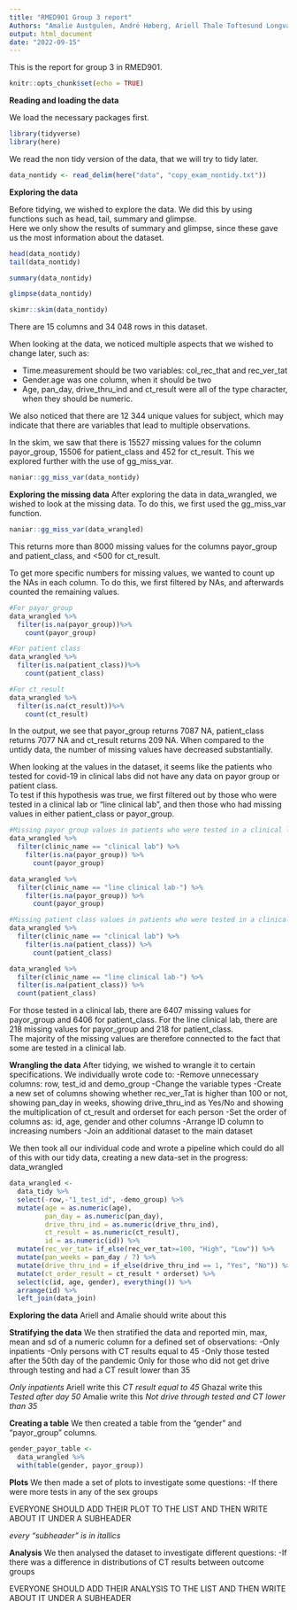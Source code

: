 ```yaml
---
title: "RMED901 Group 3 report"
Authors: "Amalie Austgulen, André Høberg, Ariell Thale Toftesund Longva, Ghazal Lessan Toussi"
output: html_document
date: "2022-09-15"
---
```

This is the report for group 3 in RMED901.


```r
knitr::opts_chunk$set(echo = TRUE)
```

**Reading and loading the data**  

We load the necessary packages first.
```r
library(tidyverse)
library(here)
```

We read the non tidy version of the data, that we will try to tidy later.
```r
data_nontidy <- read_delim(here("data", "copy_exam_nontidy.txt"))
```

**Exploring the data**  

Before tidying, we wished to explore the data. We did this by using functions such as head, tail, summary and glimpse.  
Here we only show the results of summary and glimpse, since these gave us the most information about the dataset.
```r
head(data_nontidy)
tail(data_nontidy)
```

```r
summary(data_nontidy)
```
```r
glimpse(data_nontidy)
```
```r
skimr::skim(data_nontidy)
```

There are 15 columns and 34 048 rows in this dataset. 

When looking at the data, we noticed multiple aspects that we wished to change later, such as:  

- Time.measurement should be two variables: col_rec_that and rec_ver_tat
- Gender.age was one column, when it should be two  
- Age, pan_day, drive_thru_ind and ct_result were all of the type character, when they should be numeric.  

We also noticed that there are 12 344 unique values for subject, which may indicate that there are variables that lead to multiple observations.  

In the skim, we saw that there is 15527 missing values for the column payor_group, 15506 for patient_class and 452 for ct_result. This we explored further with the use of gg_miss_var.

```r
naniar::gg_miss_var(data_nontidy)
```

**Exploring the missing data**
After exploring the data in data_wrangled, we wished to look at the missing data. To do this, we first used the gg_miss_var function.
```r
naniar::gg_miss_var(data_wrangled)
```
This returns more than 8000 missing values for the columns payor_group and patient_class, and <500 for ct_result.  

To get more specific numbers for missing values, we wanted to count up the NAs in each column. To do this, we first filtered by NAs, and afterwards counted the remaining values.
```r
#For payor_group
data_wrangled %>%
  filter(is.na(payor_group))%>%
    count(payor_group)
```
```r
#For patient class
data_wrangled %>%  
  filter(is.na(patient_class))%>%
    count(patient_class)
```
```r
#For ct_result
data_wrangled %>%
  filter(is.na(ct_result))%>%
    count(ct_result)
```
In the output, we see that payor_group returns 7087 NA, patient_class returns 7077 NA and ct_result returns 209 NA. When compared to the untidy data, the number of missing values have decreased substantially.  

When looking at the values in the dataset, it seems like the patients who tested for covid-19 in clinical labs did not have any data on payor group or patient class.  
To test if this hypothesis was true, we first filtered out by those who were tested in a clinical lab or "line clinical lab", and then those who had missing values in either patient_class or payor_group. 
```r
#Missing payor group values in patients who were tested in a clinical lab
data_wrangled %>%
  filter(clinic_name == "clinical lab") %>%
    filter(is.na(payor_group)) %>%
      count(payor_group)

data_wrangled %>%
  filter(clinic_name == "line clinical lab-") %>%
    filter(is.na(payor_group)) %>%
      count(payor_group)
```
```r
#Missing patient class values in patients who were tested in a clinical lab
data_wrangled %>%
  filter(clinic_name == "clinical lab") %>%
    filter(is.na(patient_class)) %>%
      count(patient_class)

data_wrangled %>%
  filter(clinic_name == "line clinical lab-") %>%
  filter(is.na(patient_class)) %>%
  count(patient_class)
```
For those tested in a clinical lab, there are 6407 missing values for payor_group and 6406 for patient_class. For the line clinical lab, there are 218 missing values for payor_group and 218 for patient_class.  
The majority of the missing values are therefore connected to the fact that some are tested in a clinical lab.








**Wrangling the data**
After tidying, we wished to wrangle it to certain specifications. We individually wrote code to:
-Remove unnecessary columns: row, test_id and demo_group
-Change the variable types
-Create a new set of columns showing whether rec_ver_Tat is higher than 100 or not, showing pan_day in weeks, showing drive_thru_ind as Yes/No and showing the multiplication of ct_result and orderset for each person
-Set the order of columns as: id, age, gender and other columns
-Arrange ID column to increasing numbers
-Join an additional dataset to the main dataset

We then took all our individual code and wrote a pipeline which could do all of this with our tidy data, creating a new data-set in the progress: data_wrangled
```r
data_wrangled <- 
  data_tidy %>% 
  select(-row,-"1_test_id", -demo_group) %>% 
  mutate(age = as.numeric(age),
         pan_day = as.numeric(pan_day),
         drive_thru_ind = as.numeric(drive_thru_ind),
         ct_result = as.numeric(ct_result),
         id = as.numeric(id)) %>% 
  mutate(rec_ver_tat= if_else(rec_ver_tat>=100, "High", "Low")) %>% 
  mutate(pan_weeks = pan_day / 7) %>% 
  mutate(drive_thru_ind = if_else(drive_thru_ind == 1, "Yes", "No")) %>% 
  mutate(ct_order_result = ct_result * orderset) %>% 
  select(c(id, age, gender), everything()) %>%
  arrange(id) %>% 
  left_join(data_join)
```

**Exploring the data**
Ariell and Amalie should write about this

**Stratifying the data**
We then stratified the data and reported min, max, mean and sd of a numeric column for a defined set of observations:
-Only inpatients
-Only persons with CT results equal to 45
-Only those tested after the 50th day of the pandemic
Only for those who did not get drive through testing and had a CT result lower than 35

*Only inpatients*
Ariell write this
*CT result equal to 45*
Ghazal write this
*Tested after day 50*
Amalie write this
*Not drive through tested and CT lower than 35*

**Creating a table**
We then created a table from the "gender" and "payor_group" columns.
```r
gender_payor_table <- 
  data_wrangled %>%
  with(table(gender, payor_group))
```

**Plots**
We then made a set of plots to investigate some questions:
-If there were more tests in any of the sex groups


EVERYONE SHOULD ADD THEIR PLOT TO THE LIST AND THEN WRITE ABOUT IT UNDER A SUBHEADER

*every "subheader" is in itallics*

**Analysis**
We then analysed the dataset to investigate different questions:
-If there was a difference in distributions of CT results between outcome groups

EVERYONE SHOULD ADD THEIR ANALYSIS TO THE LIST AND THEN WRITE ABOUT IT UNDER A SUBHEADER
